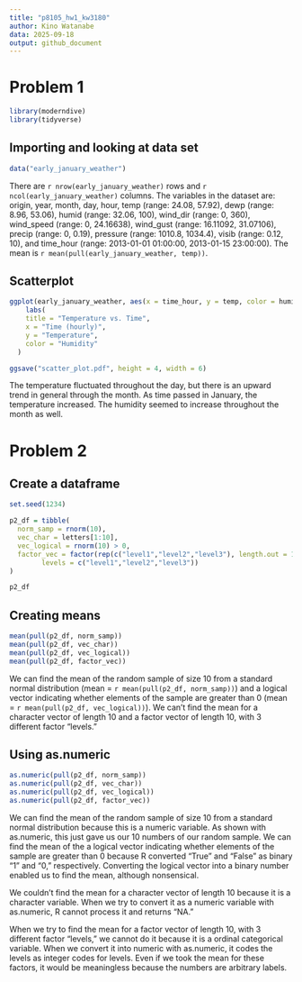 ```yaml
---
title: "p8105_hw1_kw3180"
author: Kino Watanabe
data: 2025-09-18
output: github_document
---
```


# Problem 1

```r
library(moderndive)
library(tidyverse)
```

## Importing and looking at data set
```r
data("early_january_weather")
```

There are `r nrow(early_january_weather)` rows and `r ncol(early_january_weather)` columns. The variables in the dataset are: origin, year, month, day, hour, temp (range: 24.08, 57.92), dewp (range: 8.96, 53.06), humid (range: 32.06, 100), wind_dir (range: 0, 360), wind_speed (range: 0, 24.16638), wind_gust (range: 16.11092, 31.07106), precip (range: 0, 0.19), pressure (range: 1010.8, 1034.4), visib (range: 0.12, 10), and time_hour (range: 2013-01-01 01:00:00, 2013-01-15 23:00:00). The mean is `r mean(pull(early_january_weather, temp))`.

## Scatterplot

```r
ggplot(early_january_weather, aes(x = time_hour, y = temp, color = humid)) + geom_point() +
    labs(
    title = "Temperature vs. Time",
    x = "Time (hourly)",
    y = "Temperature",
    color = "Humidity"
  )

ggsave("scatter_plot.pdf", height = 4, width = 6)
```

The temperature fluctuated throughout the day, but there is an upward trend in general through the month. As time passed in January, the temperature increased. The humidity seemed to increase throughout the month as well.

# Problem 2

## Create a dataframe
```r
set.seed(1234)

p2_df = tibble(
  norm_samp = rnorm(10),
  vec_char = letters[1:10],
  vec_logical = rnorm(10) > 0,
  factor_vec = factor(rep(c("level1","level2","level3"), length.out = 10),
        levels = c("level1","level2","level3"))
)

p2_df
```
## Creating means
```r
mean(pull(p2_df, norm_samp))
mean(pull(p2_df, vec_char))
mean(pull(p2_df, vec_logical))
mean(pull(p2_df, factor_vec))
```

We can find the mean of the random sample of size 10 from a standard normal distribution (mean =  `r mean(pull(p2_df, norm_samp))`) and a logical vector indicating whether elements of the sample are greater than 0 (mean = `r mean(pull(p2_df, vec_logical))`). We can't find the mean for a character vector of length 10 and a factor vector of length 10, with 3 different factor “levels."

## Using as.numeric
```r
as.numeric(pull(p2_df, norm_samp))
as.numeric(pull(p2_df, vec_char))
as.numeric(pull(p2_df, vec_logical))
as.numeric(pull(p2_df, factor_vec))
```

We can find the mean of the random sample of size 10 from a standard normal distribution because this is a numeric variable. As shown with as.numeric, this just gave us our 10 numbers of our random sample. We can find the mean of the a logical vector indicating whether elements of the sample are greater than 0 because R converted "True" and "False" as binary "1" and "0," respectively. Converting the logical vector into a binary number enabled us to find the mean, although nonsensical. 

We couldn't find the mean for a character vector of length 10 because it is a character variable. When we try to convert it as a numeric variable with as.numeric, R cannot process it and returns "NA."

When we try to find the mean for a factor vector of length 10, with 3 different factor “levels,” we cannot do it because it is a ordinal categorical variable. When we convert it into numeric with as.numeric, it codes the levels as integer codes for levels. Even if we took the mean for these factors, it would be meaningless because the numbers are arbitrary labels.

